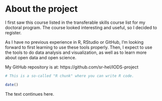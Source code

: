 
# About the project

I first saw this course listed in the transferable skills course list for my doctoral program. The course looked interesting and useful, so I decided to register.

As I have no previous experience in R, RStudio or GitHub, I'm looking forward to first learning to use these tools properly. Then, I expect to use the tools to do data analysis and visualization, as well as to learn more about open data and open science.

My GitHub repository is at: https://github.com/sr-hel/IODS-project

```r
# This is a so-called "R chunk" where you can write R code.

date()

```
The text continues here.

